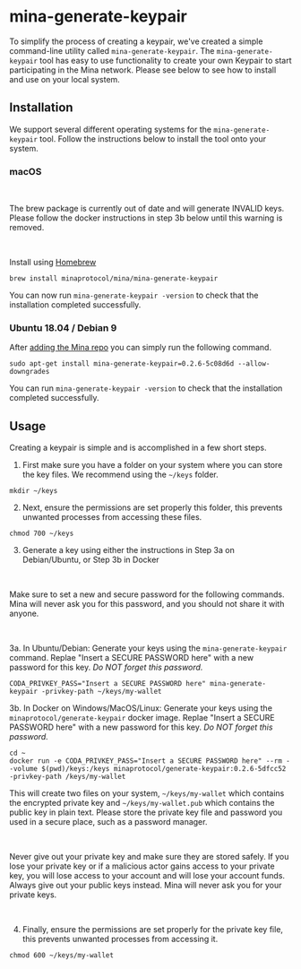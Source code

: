 

# mina-generate-keypair

To simplify the process of creating a keypair, we've created a simple command-line utility called `mina-generate-keypair`. The `mina-generate-keypair` tool has easy to use functionality to create your own Keypair to start participating in the Mina network. Please see below to see how to install and use on your local system.

## Installation

We support several different operating systems for the `mina-generate-keypair` tool. Follow the instructions below to install the tool onto your system.


### macOS

<br />

<Alert kind="warning">

The brew package is currently out of date and will generate INVALID keys. Please follow the docker instructions in step 3b below until this warning is removed.

</Alert>

<br />

Install using [Homebrew](https://brew.sh/)

```
brew install minaprotocol/mina/mina-generate-keypair
```

You can now run `mina-generate-keypair -version` to check that the installation completed successfully.

### Ubuntu 18.04 / Debian 9

After [adding the Mina repo](/docs/getting-started#ubuntu-1804--debian-9) you can simply run the following command.

```
sudo apt-get install mina-generate-keypair=0.2.6-5c08d6d --allow-downgrades
```

You can run `mina-generate-keypair -version` to check that the installation completed successfully.

## Usage

Creating a keypair is simple and is accomplished in a few short steps.

1. First make sure you have a folder on your system where you can store the key files. We recommend using the `~/keys` folder.

```
mkdir ~/keys
```

2. Next, ensure the permissions are set properly this folder, this prevents unwanted processes from accessing these files.

```
chmod 700 ~/keys
```
3. Generate a key using either the instructions in Step 3a on Debian/Ubuntu, or Step 3b in Docker

<br />

<Alert kind="warning">

Make sure to set a new and secure password for the following commands. Mina will never ask you for this password, and you should not share it with anyone.

</Alert>

<br />


3a. In Ubuntu/Debian: Generate your keys using the `mina-generate-keypair` command. Replae "Insert a SECURE PASSWORD here" with a new password for this key. <em>Do NOT forget this password.</em>

```
CODA_PRIVKEY_PASS="Insert a SECURE PASSWORD here" mina-generate-keypair -privkey-path ~/keys/my-wallet
```

3b. In Docker on Windows/MacOS/Linux: Generate your keys using the `minaprotocol/generate-keypair` docker image. Replae "Insert a SECURE PASSWORD here" with a new password for this key. <em>Do NOT forget this password.</em>

```
cd ~
docker run -e CODA_PRIVKEY_PASS="Insert a SECURE PASSWORD here" --rm --volume $(pwd)/keys:/keys minaprotocol/generate-keypair:0.2.6-5dfcc52 -privkey-path /keys/my-wallet
```

This will create two files on your system, `~/keys/my-wallet` which contains the encrypted private key and `~/keys/my-wallet.pub` which contains the public key in plain text. Please store the private key file and password you used in a secure place, such as a password manager.

<br />

<Alert kind="warning">

Never give out your private key and make sure they are stored safely. If you lose your private key or if a malicious actor gains access to your private key, you will lose access to your account and will lose your account funds. Always give out your public keys instead. Mina will never ask you for your private keys.

</Alert>

<br />

4. Finally, ensure the permissions are set properly for the private key file, this prevents unwanted processes from accessing it.

```
chmod 600 ~/keys/my-wallet
```

